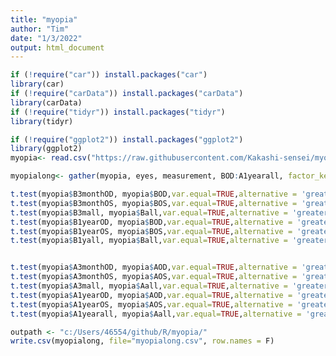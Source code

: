```yaml
---
title: "myopia"
author: "Tim"
date: "1/3/2022"
output: html_document
---
```


```r
if (!require("car")) install.packages("car")
library(car)
if (!require("carData")) install.packages("carData")
library(carData)
if (!require("tidyr")) install.packages("tidyr")
library(tidyr)

if (!require("ggplot2")) install.packages("ggplot2")
library(ggplot2)
myopia<- read.csv("https://raw.githubusercontent.com/Kakashi-sensei/myopia/main/Book1.csv", header=TRUE)

myopialong<- gather(myopia, eyes, measurement, BOD:A1yearall, factor_key=T)

t.test(myopia$B3monthOD, myopia$BOD,var.equal=TRUE,alternative = 'greater')
t.test(myopia$B3monthOS, myopia$BOS,var.equal=TRUE,alternative = 'greater')
t.test(myopia$B3mall, myopia$Ball,var.equal=TRUE,alternative = 'greater')
t.test(myopia$B1yearOD, myopia$BOD,var.equal=TRUE,alternative = 'greater')
t.test(myopia$B1yearOS, myopia$BOS,var.equal=TRUE,alternative = 'greater')
t.test(myopia$B1yall, myopia$Ball,var.equal=TRUE,alternative = 'greater')


t.test(myopia$A3monthOD, myopia$AOD,var.equal=TRUE,alternative = 'greater')
t.test(myopia$A3monthOS, myopia$AOS,var.equal=TRUE,alternative = 'greater')
t.test(myopia$A3mall, myopia$Aall,var.equal=TRUE,alternative = 'greater')
t.test(myopia$A1yearOD, myopia$AOD,var.equal=TRUE,alternative = 'greater')
t.test(myopia$A1yearOS, myopia$AOS,var.equal=TRUE,alternative = 'greater')
t.test(myopia$A1yearall, myopia$Aall,var.equal=TRUE,alternative = 'greater')

outpath <- "c:/Users/46554/github/R/myopia/"
write.csv(myopialong, file="myopialong.csv", row.names = F)
```

